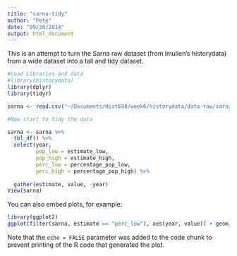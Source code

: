 ```yaml
---
title: "sarna-tidy"
author: "Pete"
date: "09/30/2014"
output: html_document
---
```

This is an attempt to turn the Sarna raw dataset (from lmullen's historydata)
from a wide dataset into a tall and tidy dataset.

```r
#Load Libraries and data
#library(historydata)
library(dplyr)
library(tidyr)

sarna <- read.csv("~/Documents/Hist698/week6/historydata/data-raw/sarna.csv", stringsAsFactors = FALSE)

#Now start to tidy the data

sarna <- sarna %>% 
  tbl_df() %>%
  select(year,
         pop_low = estimate_low,
         pop_high = estimate_high,
         perc_low = percentage_pop_low,
         perc_high = percentage_pop_high) %>%
  
  gather(estimate, value, -year) 
View(sarna)

```

You can also embed plots, for example:

```r
library(ggplot2)
ggplot(filter(sarna, estimate == "perc_low"), aes(year, value)) + geom_line()
```

Note that the `echo = FALSE` parameter was added to the code chunk to prevent printing of the R code that generated the plot.
